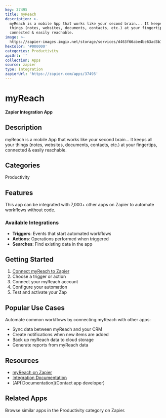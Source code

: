 ```yaml
---
key: 37495
title: myReach
description: >-
  myReach is a mobile App that works like your second brain... It keeps all your
  things (notes, websites, documents, contacts, etc.) at your fingertips,
  connected & easily reachable.
image: >-
  https://zapier-images.imgix.net/storage/services/d463f66abe4be63ad3b14fa10aa088a2.png?auto=format%2Ccompress&ixlib=python-3.0.0&q=50
hexColor: '#000000'
categories: Productivity
apiUrl: ''
collection: Apps
source: zapier
type: Integration
zapierUrl: 'https://zapier.com/apps/37495'
---
```

# myReach

**Zapier Integration App**

## Description

myReach is a mobile App that works like your second brain... It keeps all your things (notes, websites, documents, contacts, etc.) at your fingertips, connected & easily reachable.

## Categories

Productivity

## Features

This app can be integrated with 7,000+ other apps on Zapier to automate workflows without code.

### Available Integrations

- **Triggers**: Events that start automated workflows
- **Actions**: Operations performed when triggered
- **Searches**: Find existing data in the app

## Getting Started

1. [Connect myReach to Zapier](https://zapier.com/apps/37495)
2. Choose a trigger or action
3. Connect your myReach account
4. Configure your automation
5. Test and activate your Zap

## Popular Use Cases

Automate common workflows by connecting myReach with other apps:

- Sync data between myReach and your CRM
- Create notifications when new items are added
- Back up myReach data to cloud storage
- Generate reports from myReach data

## Resources

- [myReach on Zapier](https://zapier.com/apps/37495)
- [Integration Documentation](https://zapier.com/apps/37495/integrations)
- [API Documentation](Contact app developer)

## Related Apps

Browse similar apps in the Productivity category on Zapier.
